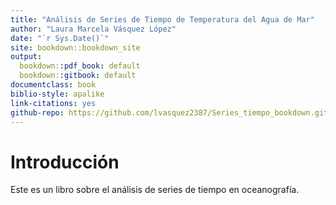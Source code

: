 ```yaml
---
title: "Análisis de Series de Tiempo de Temperatura del Agua de Mar"
author: "Laura Marcela Vásquez López"
date: "`r Sys.Date()`"
site: bookdown::bookdown_site
output: 
  bookdown::pdf_book: default
  bookdown::gitbook: default
documentclass: book
biblio-style: apalike
link-citations: yes
github-repo: https://github.com/lvasquez2387/Series_tiempo_bookdown.git
---
```



# Introducción

Este es un libro sobre el análisis de series de tiempo en oceanografía.



